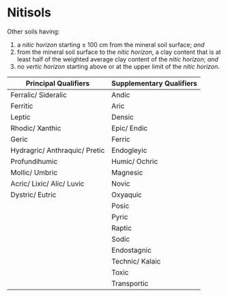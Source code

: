 # Nitisols {#key-nitisols}

::: grid
::: g-col-4
Other soils having:

1.  a *nitic horizon* starting ≤ 100 cm from the mineral soil surface; *and*
2.  from the mineral soil surface to the *nitic horizon*, a clay content that is at least half of the weighted average clay content of the *nitic horizon*; *and*
3.  no *vertic horizon* starting above or at the upper limit of the *nitic horizon*.
:::

::: g-col-8
| Principal Qualifiers           | Supplementary Qualifiers |
|--------------------------------|--------------------------|
| Ferralic/ Sideralic            | Andic                    |
| Ferritic                       | Aric                     |
| Leptic                         | Densic                   |
| Rhodic/ Xanthic                | Epic/ Endic              |
| Geric                          | Ferric                   |
| Hydragric/ Anthraquic/ Pretic  | Endogleyic               |
| Profundihumic                  | Humic/ Ochric            |
| Mollic/ Umbric                 | Magnesic                 |
| Acric/ Lixic/ Alic/ Luvic      | Novic                    |
| Dystric/ Eutric                | Oxyaquic                 |
|                                | Posic                    |
|                                | Pyric                    |
|                                | Raptic                   |
|                                | Sodic                    |
|                                | Endostagnic              |
|                                | Technic/ Kalaic          |
|                                | Toxic                    |
|                                | Transportic              |
:::
:::
